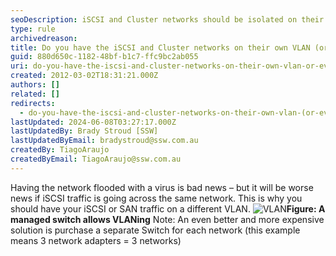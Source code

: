 ```yaml
---
seoDescription: iSCSI and Cluster networks should be isolated on their own VLAN or even better, their own switch to ensure secure data transfer.
type: rule
archivedreason:
title: Do you have the iSCSI and Cluster networks on their own VLAN (or even better their own switch)?
guid: 880d650c-1182-48bf-b1c7-ffc9bc2ab055
uri: do-you-have-the-iscsi-and-cluster-networks-on-their-own-vlan-or-even-better-their-own-switch
created: 2012-03-02T18:31:21.000Z
authors: []
related: []
redirects:
  - do-you-have-the-iscsi-and-cluster-networks-on-their-own-vlan-(or-even-better-their-own-switch)
lastUpdated: 2024-06-08T03:27:17.000Z
lastUpdatedBy: Brady Stroud [SSW]
lastUpdatedByEmail: bradystroud@ssw.com.au
createdBy: TiagoAraujo
createdByEmail: TiagoAraujo@ssw.com.au
---
```


Having the network flooded with a virus is bad news – but it will be worse news if iSCSI traffic is going across the same network. This is why you should have your iSCSI or SAN traffic on a different VLAN.
![VLAN](/uploads/rules/do-you-have-the-iscsi-and-cluster-networks-on-their-own-vlan-or-even-better-their-own-switch/switch-for-vlan.jpg)**Figure: A managed switch allows VLANing**
Note: An even better and more expensive solution is purchase a separate Switch for each network (this example means 3 network adapters = 3 networks)
